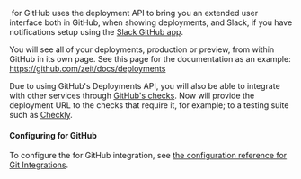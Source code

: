 
&#8203;<ProductName /> for GitHub uses the deployment API to bring you an extended user interface both in GitHub, when showing deployments, and Slack, if you have notifications setup using the [Slack GitHub app](https://slack.github.com).

You will see all of your deployments, production or preview, from within GitHub in its own page. See this page for the <OrgName /> documentation as an example: <https://github.com/zeit/docs/deployments>

Due to using GitHub's Deployments API, you will also be able to integrate with other services through [GitHub's checks](https://help.github.com/en/articles/about-status-checks). Now will provide the deployment URL to the checks that require it, for example; to a testing suite such as [Checkly](https://checklyhq.com/docs/cicd/github/).

#### Configuring <ProductNameWrapper name={PRODUCT} /> for GitHub

To configure the <ProductName /> for GitHub integration, see [the configuration reference for Git Integrations](/docs/configuration#git-integrations).
